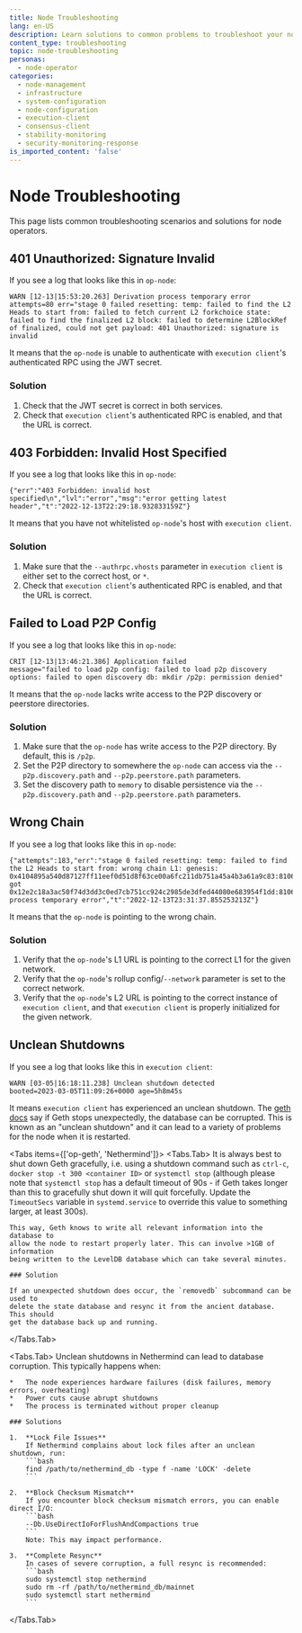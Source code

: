 ```yaml
---
title: Node Troubleshooting
lang: en-US
description: Learn solutions to common problems to troubleshoot your node.
content_type: troubleshooting
topic: node-troubleshooting
personas:
  - node-operator
categories:
  - node-management
  - infrastructure
  - system-configuration
  - node-configuration
  - execution-client
  - consensus-client
  - stability-monitoring
  - security-monitoring-response
is_imported_content: 'false'
---
```



# Node Troubleshooting

This page lists common troubleshooting scenarios and solutions for node operators.

## 401 Unauthorized: Signature Invalid

If you see a log that looks like this in `op-node`:

```
WARN [12-13|15:53:20.263] Derivation process temporary error       attempts=80 err="stage 0 failed resetting: temp: failed to find the L2 Heads to start from: failed to fetch current L2 forkchoice state: failed to find the finalized L2 block: failed to determine L2BlockRef of finalized, could not get payload: 401 Unauthorized: signature is invalid
```

It means that the `op-node` is unable to authenticate with `execution client`'s authenticated RPC using the JWT secret.

### Solution

1.  Check that the JWT secret is correct in both services.
2.  Check that `execution client`'s authenticated RPC is enabled, and that the URL is correct.

## 403 Forbidden: Invalid Host Specified

If you see a log that looks like this in `op-node`:

```
{"err":"403 Forbidden: invalid host specified\n","lvl":"error","msg":"error getting latest header","t":"2022-12-13T22:29:18.932833159Z"}
```

It means that you have not whitelisted `op-node`'s host with `execution client`.

### Solution

1.  Make sure that the `--authrpc.vhosts` parameter in `execution client` is either set to the correct host, or `*`.
2.  Check that `execution client`'s authenticated RPC is enabled, and that the URL is correct.

## Failed to Load P2P Config

If you see a log that looks like this in `op-node`:

```
CRIT [12-13|13:46:21.386] Application failed                       message="failed to load p2p config: failed to load p2p discovery options: failed to open discovery db: mkdir /p2p: permission denied"
```

It means that the `op-node` lacks write access to the P2P discovery or peerstore directories.

### Solution

1.  Make sure that the `op-node` has write access to the P2P directory. By default, this is `/p2p`.
2.  Set the P2P directory to somewhere the `op-node` can access via the `--p2p.discovery.path` and `--p2p.peerstore.path` parameters.
3.  Set the discovery path to `memory` to disable persistence via the `--p2p.discovery.path` and `--p2p.peerstore.path` parameters.

## Wrong Chain

If you see a log that looks like this in `op-node`:

```
{"attempts":183,"err":"stage 0 failed resetting: temp: failed to find the L2 Heads to start from: wrong chain L1: genesis: 0x4104895a540d87127ff11eef0d51d8f63ce00a6fc211db751a45a4b3a61a9c83:8106656, got 0x12e2c18a3ac50f74d3dd3c0ed7cb751cc924c2985de3dfed44080e683954f1dd:8106656","lvl":"warn","msg":"Derivation process temporary error","t":"2022-12-13T23:31:37.855253213Z"}
```

It means that the `op-node` is pointing to the wrong chain.

### Solution

1.  Verify that the `op-node`'s L1 URL is pointing to the correct L1 for the given network.
2.  Verify that the `op-node`'s rollup config/`--network` parameter is set to the correct network.
3.  Verify that the `op-node`'s L2 URL is pointing to the correct instance of `execution client`, and that `execution client` is properly initialized for the given network.

## Unclean Shutdowns

If you see a log that looks like this in `execution client`:

```
WARN [03-05|16:18:11.238] Unclean shutdown detected                booted=2023-03-05T11:09:26+0000 age=5h8m45s
```

It means `execution client` has experienced an unclean shutdown. The [geth docs](https://geth.ethereum.org/docs/fundamentals/databases#unclean-shutdowns)
say if Geth stops unexpectedly, the database can be corrupted. This is known as an
"unclean shutdown" and it can lead to a variety of problems for the node when
it is restarted.

<Tabs items={['op-geth', 'Nethermind']}>
  <Tabs.Tab>
    It is always best to shut down Geth gracefully, i.e. using a
    shutdown command such as `ctrl-c`, `docker stop -t 300 <container ID>` or
    `systemctl stop` (although please note that `systemctl stop` has a default timeout
    of 90s - if Geth takes longer than this to gracefully shut down it will quit
    forcefully. Update the `TimeoutSecs` variable in `systemd.service` to override this
    value to something larger, at least 300s).

    This way, Geth knows to write all relevant information into the database to
    allow the node to restart properly later. This can involve >1GB of information
    being written to the LevelDB database which can take several minutes.

    ### Solution

    If an unexpected shutdown does occur, the `removedb` subcommand can be used to
    delete the state database and resync it from the ancient database. This should
    get the database back up and running.
  </Tabs.Tab>

  <Tabs.Tab>
    Unclean shutdowns in Nethermind can lead to database corruption. This typically happens when:

    *   The node experiences hardware failures (disk failures, memory errors, overheating)
    *   Power cuts cause abrupt shutdowns
    *   The process is terminated without proper cleanup

    ### Solutions

    1.  **Lock File Issues**
        If Nethermind complains about lock files after an unclean shutdown, run:
        ```bash
        find /path/to/nethermind_db -type f -name 'LOCK' -delete
        ```

    2.  **Block Checksum Mismatch**
        If you encounter block checksum mismatch errors, you can enable direct I/O:
        ```bash
        --Db.UseDirectIoForFlushAndCompactions true
        ```
        Note: This may impact performance.

    3.  **Complete Resync**
        In cases of severe corruption, a full resync is recommended:
        ```bash
        sudo systemctl stop nethermind
        sudo rm -rf /path/to/nethermind_db/mainnet
        sudo systemctl start nethermind
        ```
  </Tabs.Tab>
</Tabs>

